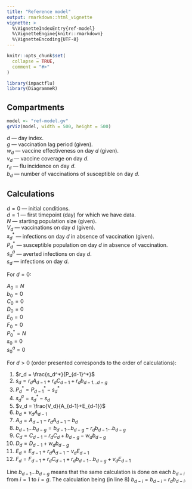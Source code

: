 ```yaml
---
title: "Reference model"
output: rmarkdown::html_vignette
vignette: >
  %\VignetteIndexEntry{ref-model}
  %\VignetteEngine{knitr::rmarkdown}
  %\VignetteEncoding{UTF-8}
---
```


```r
knitr::opts_chunk$set(
  collapse = TRUE,
  comment = "#>"
)
```

```r
library(impactflu)
library(DiagrammeR)
```

## Compartments

```r
model <- "ref-model.gv"
grViz(model, width = 500, height = 500)
```

$d$ --- day index.\
$g$ --- vaccination lag period (given).\
$w_d$ --- vaccine effectiveness on day $d$ (given).\
$v_d$ --- vaccine coverage on day $d$.\
$r_d$ --- flu incidence on day $d$.\
$b_d$ --- number of vaccinations of susceptible on day $d$.\

## Calculations

$d=0$ --- initial conditions.\
$d=1$ --- first timepoint (day) for which we have data.\
$N$ --- starting population size (given).\
$V_d$ --- vaccinations on day $d$ (given).\
$s_d^*$ --- infections on day $d$ in absence of vaccination (given).\
$P_d^*$ --- susceptible population on day $d$ in absence of vaccination.\
$s_d^a$ --- averted infections on day $d$.\
$s_d$ --- infections on day $d$.\

For $d=0$:

$A_0 = N$\
$b_0 = 0$\
$C_0 = 0$\
$D_0 = 0$\
$E_0 = 0$\
$F_0 = 0$\
$P_0^* = N$\
$s_0 = 0$\
$s_0^a = 0$\

For $d>0$ (order presented corresponds to the order of calculations):

1. $r_d = \frac{s_d^*}{P_{d-1}^*}$\
2. $s_d=r_dA_{d-1} + r_dC_{d-1} + r_db_{d-1...d-g}$\
3. $P_d^* = P_{d-1}^* - s_d^*$\
4. $s_d^a = s_d^* - s_d$\
5. $v_d = \frac{V_d}{A_{d-1}+E_{d-1}}$\
6. $b_d=v_dA_{d-1}$\
7. $A_d = A_{d-1} - r_dA_{d-1}-b_d$\
8. $b_{d-1} ... b_{d-g}=b_{d-1} ... b_{d-g} - r_db_{d-1} ... b_{d-g}$\
9. $C_d = C_{d-1} - r_dC_d + b_{d-g} - w_db_{d-g}$\
10. $D_d = D_{d-1} + w_db_{d-g}$\
11. $E_d=E_{d-1} + r_dA_{d-1} - v_dE_{d-1}$\
12. $F_d=F_{d-1} + r_dC_{d-1} + r_db_{d-1} ... b_{d-g} + v_dE_{d-1}$\

Line $b_{d-1} ... b_{d-g}$ means that the same calculation is done on each $b_{d-i}$ from $i=1$ to $i=g$. The calculation being (in line 8) $b_{d-i}=b_{d-i}-r_db_{d-i}$.
